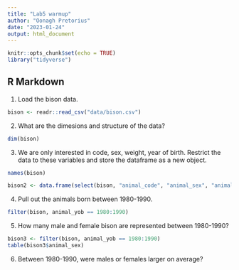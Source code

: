 ```yaml
---
title: "Lab5 warmup"
author: "Oonagh Pretorius"
date: "2023-01-24"
output: html_document
---
```


```r
knitr::opts_chunk$set(echo = TRUE)
library("tidyverse")
```

## R Markdown

1. Load the bison data.

```r
bison <- readr::read_csv("data/bison.csv")
```

2. What are the dimesions and structure of the data?
```r
dim(bison)
```


3. We are only interested in code, sex, weight, year of birth. Restrict the data to these variables and store the dataframe as a new object.
```r
names(bison)
```
```r
bison2 <- data.frame(select(bison, "animal_code", "animal_sex", "animal_weight", "animal_yob"))
```

4. Pull out the animals born between 1980-1990.
```r
filter(bison, animal_yob == 1980:1990)
```

5. How many male and female bison are represented between 1980-1990?
```r
bison3 <- filter(bison, animal_yob == 1980:1990)
table(bison3$animal_sex)
```

6. Between 1980-1990, were males or females larger on average?
```r

```

